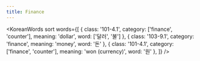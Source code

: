 ```yaml
---
title: Finance
---
```



<KoreanWords
  sort
  words={[
    { class: '101-4.1', category: ['finance', 'counter'], meaning: 'dollar', word: ['달러', '불'] },
    { class: '103-9.1', category: 'finance', meaning: 'money', word: '돈' },
    { class: '101-4.1', category: ['finance', 'counter'], meaning: 'won (currency)', word: '원' },
  ]}
/>
